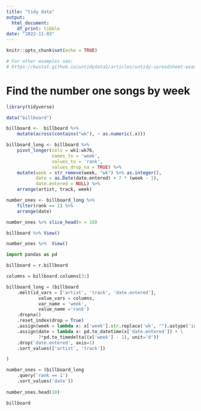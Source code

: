```yaml
---
title: "tidy data"
output: 
  html_document: 
    df_print: tibble
date: "2022-11-03"
---
```


```r
knitr::opts_chunk$set(echo = TRUE)
```

```r
# For other examples see:
# https://kwstat.github.io/untidydata2/articles/untidy-spreadsheet-example.html#raw-data

```

# Find the number one songs by week
```r

library(tidyverse)

data("billboard")

billboard <-  billboard %>% 
    mutate(across(contains("wk"), ~ as.numeric(.x)))

billboard_long <- billboard %>% 
    pivot_longer(cols = wk1:wk76, 
                 names_to = 'week',
                 values_to = 'rank', 
                 values_drop_na = TRUE) %>% 
    mutate(week = str_remove(week, "wk") %>% as.integer(),
           date = as.Date(date.entered) + 7 * (week - 1),
           date.entered = NULL) %>% 
    arrange(artist, track, week)

number_ones <- billboard_long %>% 
    filter(rank == 1) %>% 
    arrange(date)

number_ones %>% slice_head(n = 10)
```


```r
billboard %>% View()
```

```r
number_ones %>%  View()


```


```python

import pandas as pd

billboard = r.billboard

columns = billboard.columns[3:]

billboard_long = (billboard
    .melt(id_vars = ['artist', 'track', 'date.entered'], 
            value_vars = columns, 
            var_name = 'week',
            value_name ='rank')
    .dropna()
    .reset_index(drop = True)
    .assign(week = lambda x: x['week'].str.replace('wk', "").astype('int'))
    .assign(date = lambda x: pd.to_datetime(x['date.entered']) + \
            7*pd.to_timedelta((x['week'] - 1), unit='d'))
    .drop('date.entered', axis=1)
    .sort_values(['artist', 'track'])

)

number_ones = (billboard_long
    .query('rank == 1')
    .sort_values('date'))
    
number_ones.head(10)

```



```python
billboard
```




























